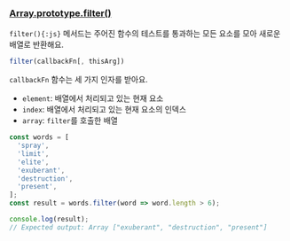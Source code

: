 ### [Array.prototype.filter()](https://developer.mozilla.org/ko/docs/Web/JavaScript/Reference/Global_Objects/Array/Filter)

`filter(){:js}` 메서드는 주어진 함수의 테스트를 통과하는 모든 요소를 모아 새로운 배열로 반환해요.

```js
filter(callbackFn[, thisArg])
```

`callbackFn` 함수는 세 가지 인자를 받아요.

- `element`: 배열에서 처리되고 있는 현재 요소
- `index`: 배열에서 처리되고 있는 현재 요소의 인덱스
- `array`: `filter`를 호출한 배열

```js
const words = [
  'spray',
  'limit',
  'elite',
  'exuberant',
  'destruction',
  'present',
];
const result = words.filter(word => word.length > 6);

console.log(result);
// Expected output: Array ["exuberant", "destruction", "present"]
```
